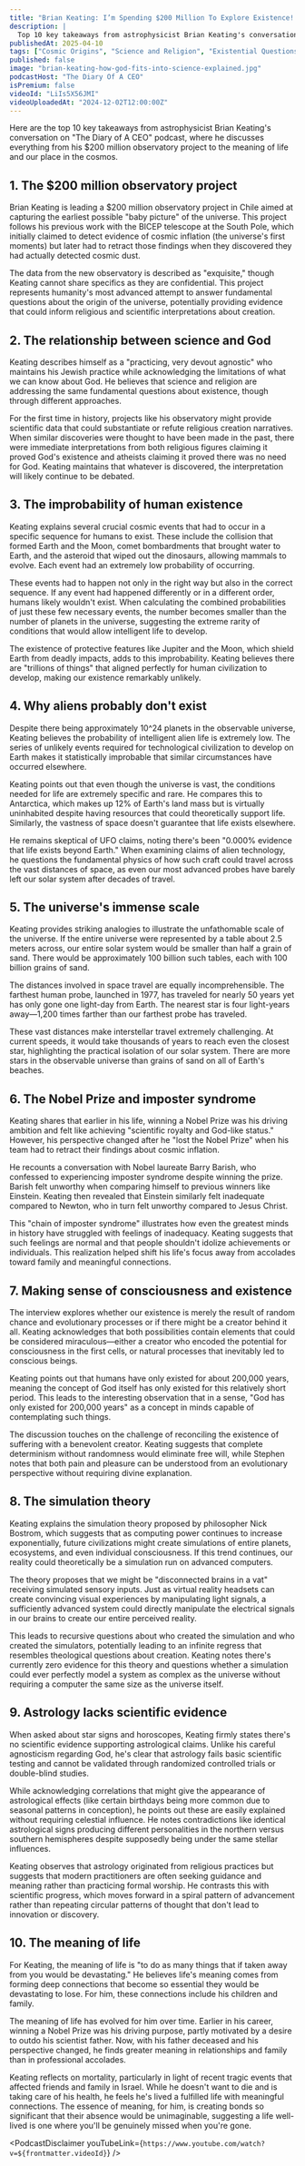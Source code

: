 ```yaml
---
title: "Brian Keating: I’m Spending $200 Million To Explore Existence! How God Fits Into Science Explained!"
description: |
  Top 10 key takeaways from astrophysicist Brian Keating's conversation on "The Diary of A CEO" podcast, where he discusses everything from his $200 million observatory project to the meaning of life and our place in the cosmos.
publishedAt: 2025-04-10
tags: ["Cosmic Origins", "Science and Religion", "Existential Questions"]
published: false
image: "brian-keating-how-god-fits-into-science-explained.jpg"
podcastHost: "The Diary Of A CEO"
isPremium: false
videoId: "LiIs5X56JMI"
videoUploadedAt: "2024-12-02T12:00:00Z"
---
```



<PodcastSummaryPageLayout frontmatter={frontmatter}>

Here are the top 10 key takeaways from astrophysicist Brian Keating's conversation on "The Diary of A CEO" podcast, where he discusses everything from his $200 million observatory project to the meaning of life and our place in the cosmos.

## 1. The $200 million observatory project

Brian Keating is leading a $200 million observatory project in Chile aimed at capturing the earliest possible "baby picture" of the universe. This project follows his previous work with the BICEP telescope at the South Pole, which initially claimed to detect evidence of cosmic inflation (the universe's first moments) but later had to retract those findings when they discovered they had actually detected cosmic dust.

The data from the new observatory is described as "exquisite," though Keating cannot share specifics as they are confidential. This project represents humanity's most advanced attempt to answer fundamental questions about the origin of the universe, potentially providing evidence that could inform religious and scientific interpretations about creation.

## 2. The relationship between science and God

Keating describes himself as a "practicing, very devout agnostic" who maintains his Jewish practice while acknowledging the limitations of what we can know about God. He believes that science and religion are addressing the same fundamental questions about existence, though through different approaches.

For the first time in history, projects like his observatory might provide scientific data that could substantiate or refute religious creation narratives. When similar discoveries were thought to have been made in the past, there were immediate interpretations from both religious figures claiming it proved God's existence and atheists claiming it proved there was no need for God. Keating maintains that whatever is discovered, the interpretation will likely continue to be debated.

## 3. The improbability of human existence

Keating explains several crucial cosmic events that had to occur in a specific sequence for humans to exist. These include the collision that formed Earth and the Moon, comet bombardments that brought water to Earth, and the asteroid that wiped out the dinosaurs, allowing mammals to evolve. Each event had an extremely low probability of occurring.

These events had to happen not only in the right way but also in the correct sequence. If any event had happened differently or in a different order, humans likely wouldn't exist. When calculating the combined probabilities of just these few necessary events, the number becomes smaller than the number of planets in the universe, suggesting the extreme rarity of conditions that would allow intelligent life to develop.

The existence of protective features like Jupiter and the Moon, which shield Earth from deadly impacts, adds to this improbability. Keating believes there are "trillions of things" that aligned perfectly for human civilization to develop, making our existence remarkably unlikely.

## 4. Why aliens probably don't exist

Despite there being approximately 10^24 planets in the observable universe, Keating believes the probability of intelligent alien life is extremely low. The series of unlikely events required for technological civilization to develop on Earth makes it statistically improbable that similar circumstances have occurred elsewhere.

Keating points out that even though the universe is vast, the conditions needed for life are extremely specific and rare. He compares this to Antarctica, which makes up 12% of Earth's land mass but is virtually uninhabited despite having resources that could theoretically support life. Similarly, the vastness of space doesn't guarantee that life exists elsewhere.

He remains skeptical of UFO claims, noting there's been "0.000% evidence that life exists beyond Earth." When examining claims of alien technology, he questions the fundamental physics of how such craft could travel across the vast distances of space, as even our most advanced probes have barely left our solar system after decades of travel.

## 5. The universe's immense scale

Keating provides striking analogies to illustrate the unfathomable scale of the universe. If the entire universe were represented by a table about 2.5 meters across, our entire solar system would be smaller than half a grain of sand. There would be approximately 100 billion such tables, each with 100 billion grains of sand.

The distances involved in space travel are equally incomprehensible. The farthest human probe, launched in 1977, has traveled for nearly 50 years yet has only gone one light-day from Earth. The nearest star is four light-years away—1,200 times farther than our farthest probe has traveled.

These vast distances make interstellar travel extremely challenging. At current speeds, it would take thousands of years to reach even the closest star, highlighting the practical isolation of our solar system. There are more stars in the observable universe than grains of sand on all of Earth's beaches.

## 6. The Nobel Prize and imposter syndrome

Keating shares that earlier in his life, winning a Nobel Prize was his driving ambition and felt like achieving "scientific royalty and God-like status." However, his perspective changed after he "lost the Nobel Prize" when his team had to retract their findings about cosmic inflation.

He recounts a conversation with Nobel laureate Barry Barish, who confessed to experiencing imposter syndrome despite winning the prize. Barish felt unworthy when comparing himself to previous winners like Einstein. Keating then revealed that Einstein similarly felt inadequate compared to Newton, who in turn felt unworthy compared to Jesus Christ.

This "chain of imposter syndrome" illustrates how even the greatest minds in history have struggled with feelings of inadequacy. Keating suggests that such feelings are normal and that people shouldn't idolize achievements or individuals. This realization helped shift his life's focus away from accolades toward family and meaningful connections.

## 7. Making sense of consciousness and existence

The interview explores whether our existence is merely the result of random chance and evolutionary processes or if there might be a creator behind it all. Keating acknowledges that both possibilities contain elements that could be considered miraculous—either a creator who encoded the potential for consciousness in the first cells, or natural processes that inevitably led to conscious beings.

Keating points out that humans have only existed for about 200,000 years, meaning the concept of God itself has only existed for this relatively short period. This leads to the interesting observation that in a sense, "God has only existed for 200,000 years" as a concept in minds capable of contemplating such things.

The discussion touches on the challenge of reconciling the existence of suffering with a benevolent creator. Keating suggests that complete determinism without randomness would eliminate free will, while Stephen notes that both pain and pleasure can be understood from an evolutionary perspective without requiring divine explanation.

## 8. The simulation theory

Keating explains the simulation theory proposed by philosopher Nick Bostrom, which suggests that as computing power continues to increase exponentially, future civilizations might create simulations of entire planets, ecosystems, and even individual consciousness. If this trend continues, our reality could theoretically be a simulation run on advanced computers.

The theory proposes that we might be "disconnected brains in a vat" receiving simulated sensory inputs. Just as virtual reality headsets can create convincing visual experiences by manipulating light signals, a sufficiently advanced system could directly manipulate the electrical signals in our brains to create our entire perceived reality.

This leads to recursive questions about who created the simulation and who created the simulators, potentially leading to an infinite regress that resembles theological questions about creation. Keating notes there's currently zero evidence for this theory and questions whether a simulation could ever perfectly model a system as complex as the universe without requiring a computer the same size as the universe itself.

## 9. Astrology lacks scientific evidence

When asked about star signs and horoscopes, Keating firmly states there's no scientific evidence supporting astrological claims. Unlike his careful agnosticism regarding God, he's clear that astrology fails basic scientific testing and cannot be validated through randomized controlled trials or double-blind studies.

While acknowledging correlations that might give the appearance of astrological effects (like certain birthdays being more common due to seasonal patterns in conception), he points out these are easily explained without requiring celestial influence. He notes contradictions like identical astrological signs producing different personalities in the northern versus southern hemispheres despite supposedly being under the same stellar influences.

Keating observes that astrology originated from religious practices but suggests that modern practitioners are often seeking guidance and meaning rather than practicing formal worship. He contrasts this with scientific progress, which moves forward in a spiral pattern of advancement rather than repeating circular patterns of thought that don't lead to innovation or discovery.

## 10. The meaning of life

For Keating, the meaning of life is "to do as many things that if taken away from you would be devastating." He believes life's meaning comes from forming deep connections that become so essential they would be devastating to lose. For him, these connections include his children and family.

The meaning of life has evolved for him over time. Earlier in his career, winning a Nobel Prize was his driving purpose, partly motivated by a desire to outdo his scientist father. Now, with his father deceased and his perspective changed, he finds greater meaning in relationships and family than in professional accolades.

Keating reflects on mortality, particularly in light of recent tragic events that affected friends and family in Israel. While he doesn't want to die and is taking care of his health, he feels he's lived a fulfilled life with meaningful connections. The essence of meaning, for him, is creating bonds so significant that their absence would be unimaginable, suggesting a life well-lived is one where you'll be genuinely missed when you're gone.

<PodcastDisclaimer
  youTubeLink={`https://www.youtube.com/watch?v=${frontmatter.videoId}`}
/>

</PodcastSummaryPageLayout>
